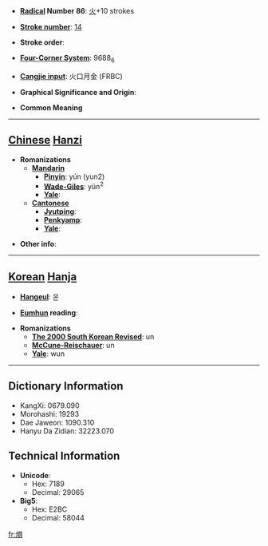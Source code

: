 * '''[[Wiktionary:Chinese radical index| Radical]] Number 86''': [[Wiktionary:Chinese radical index 火|火]]+10 strokes

* '''[[Wiktionary:Chinese total strokes index|Stroke number]]''': [[Wiktionary:Chinese total strokes index 14|14]]

* '''Stroke order''': 

* '''[[Wiktionary:Chinese four corner index|Four-Corner System]]''': 9688<sub>6</sub>

* '''[[Wiktionary:Chinese Cangjie index|Cangjie input]]''': 火口月金 (FRBC)

* '''Graphical Significance and Origin''': 

* '''Common Meaning'''

----

== [[Chinese]] [[Hanzi]] ==

* '''Romanizations'''
** '''[[Mandarin]]'''
*** '''[[Pinyin]]''': yún (yun2)
*** '''[[Wade-Giles]]''': yün<sup>2</sup>
*** '''[[Yale]]''': 
** '''[[Cantonese]]'''
*** '''[[Jyutping]]''':
*** '''[[Penkyamp]]''': 
*** '''[[Yale]]''': 

* '''Other info''': 

----

== [[Korean]] [[Hanja]] ==

* '''[[Hangeul]]''': 운

* '''[[Eumhun]] reading''': 

* '''Romanizations'''
** '''[[The 2000 South Korean Revised Romanization|The 2000 South Korean Revised]]''': un
** '''[[McCune-Reischauer]]''': un
** '''[[Yale]]''': wun

----

== Dictionary Information ==

* KangXi: 0679.090
* Morohashi: 19293
* Dae Jaweon: 1090.310
* Hanyu Da Zidian: 32223.070

== Technical Information ==

* '''Unicode''':
** Hex: 7189
** Decimal: 29065
* '''Big5''':
** Hex: E2BC
** Decimal: 58044

[[fr:熉]]